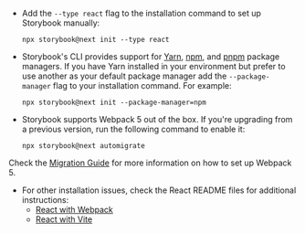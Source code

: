 - Add the `--type react` flag to the installation command to set up Storybook manually:

  ```shell
  npx storybook@next init --type react
  ```

- Storybook's CLI provides support for [Yarn](https://yarnpkg.com/), [npm](https://www.npmjs.com/), and [pnpm](https://pnpm.io/) package managers. If you have Yarn installed in your environment but prefer to use another as your default package manager add the `--package-manager` flag to your installation command. For example:

  ```shell
  npx storybook@next init --package-manager=npm
  ```

- Storybook supports Webpack 5 out of the box. If you're upgrading from a previous version, run the following command to enable it:

  ```shell
  npx storybook@next automigrate
  ```

Check the [Migration Guide](https://github.com/storybookjs/storybook/blob/next/MIGRATION.md#cra5-upgrade) for more information on how to set up Webpack 5.

- For other installation issues, check the React README files for additional instructions:
  - [React with Webpack](https://github.com/storybookjs/storybook/tree/next/code/frameworks/react-webpack5)
  - [React with Vite](https://github.com/storybookjs/storybook/tree/next/code/frameworks/react-vite)
